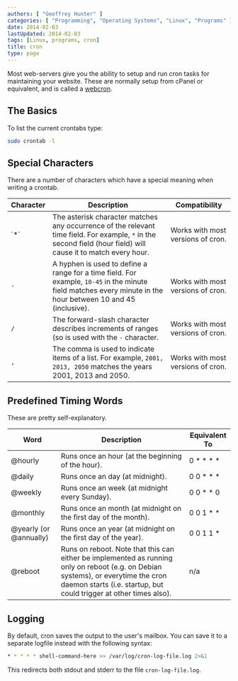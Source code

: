 ```yaml
---
authors: [ "Geoffrey Hunter" ]
categories: [ "Programming", "Operating Systems", "Linux", "Programs" ]
date: 2014-02-03
lastUpdated: 2014-02-03
tags: [Linux, programs, cron]
title: cron
type: page
---
```


Most web-servers give you the ability to setup and run cron tasks for maintaining your website. These are normally setup from cPanel or equivalent, and is called a [webcron](http://en.wikipedia.org/wiki/Webcron).

## The Basics

To list the current crontabs type:

```sh   
sudo crontab -l
```

## Special Characters

There are a number of characters which have a special meaning when writing a crontab.

<table >
	<thead>
		<tr>
			<th>Character</th>
			<th>Description</th>
			<th>Compatibility</th>
		</tr>
	</thead>
  <tbody>
    <tr>
      <td>
      `*`
      </td>
      <td>The asterisk character matches any occurrence of the relevant time field. For example, <code>*</code> in the second field (hour field) will cause it to match every hour.</td>
      <td>Works with most versions of cron.</td>
    </tr>
    <tr>
      <td><code>-</code></td>
      <td>A hyphen is used to define a range for a time field. For example, <code>10-45</code> in the minute field matches every minute in the hour between 10 and 45 (inclusive).</td>
      <td>Works with most versions of cron.</td>
    </tr>
    <tr>
      <td><code>/</code></td>
      <td>The forward-slash character describes increments of ranges (so is used with the <code>-</code> character.</td>
      <td>Works with most versions of cron.</td>
    </tr>
    <tr>
      <td><code>,</code></td>
      <td>The comma is used to indicate items of a list. For example, <code>2001, 2013, 2050</code> matches the years 2001, 2013 and 2050.</td>
      <td>Works with most versions of cron.</td>
    </tr>
  </tbody>
</table>

## Predefined Timing Words

These are pretty self-explanatory.

<table>
	<thead>
		<tr>
			<th>Word</th>
			<th>Description</th>
			<th>Equivalent To</th>
		</tr>
	</thead>
  <tbody>
    <tr>
      <td>@hourly</td>
      <td>Runs once an hour (at the beginning of the hour).</td>
      <td>0 * * * *</td>
    </tr>
    <tr>
      <td>@daily</td>
      <td>Runs once an day (at midnight).</td>
      <td>0 0 * * *</td>
    </tr>
    <tr>
      <td>@weekly</td>
      <td>Runs once an week (at midnight every Sunday).</td>
      <td>0 0 * * 0</td>
    </tr>
    <tr>
      <td>@monthly</td>
      <td>Runs once an month (at midnight on the first day of the month).</td>
      <td>0 0 1 * *</td>
    </tr>
    <tr>
      <td>@yearly (or @annually)</td>
      <td>Runs once an year (at midnight on the first day of the year).</td>
      <td>0 0 1 1 *</td>
    </tr>
    <tr>
      <td>@reboot</td>
      <td>Runs on reboot. Note that this can either be implemented as running only on reboot (e.g. on Debian systems), or everytime the cron daemon starts (i.e. startup, but could trigger at other times also).</td>
      <td>n/a</td>
    </tr>
  </tbody>
</table>

## Logging

By default, cron saves the output to the user's mailbox. You can save it to a separate logfile instead with the following syntax:

```sh   
* * * * * shell-command-here >> /var/log/cron-log-file.log 2>&1
```

This redirects both stdout and stderr to the file `cron-log-file.log`.

